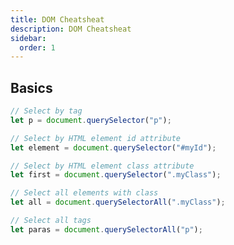 ```yaml
---
title: DOM Cheatsheat
description: DOM Cheatsheat
sidebar:
  order: 1
---
```


## Basics

```js
// Select by tag
let p = document.querySelector("p");

// Select by HTML element id attribute
let element = document.querySelector("#myId");

// Select by HTML element class attribute
let first = document.querySelector(".myClass");

// Select all elements with class
let all = document.querySelectorAll(".myClass");

// Select all tags
let paras = document.querySelectorAll("p");
```
